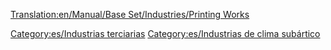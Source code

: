 [[Translation:en/Manual/Base Set/Industries/Printing Works]]

{{es/Industrias| nombre=Imprenta
| imagen=Printworks.png
| climas=[[es/Manual/Clima|Subártico]]
| acepta=[[es/Manual/Base Set/Cargos/Papel|Papel]]
| produce=[[es/Manual/Base Set/Cargos/Mercancías|Mercancías]]
| notas=No existe en otros [[es/Manual/Clima|climas]]
}}

[[Category:es/Industrias terciarias]]
[[Category:es/Industrias de clima subártico]]